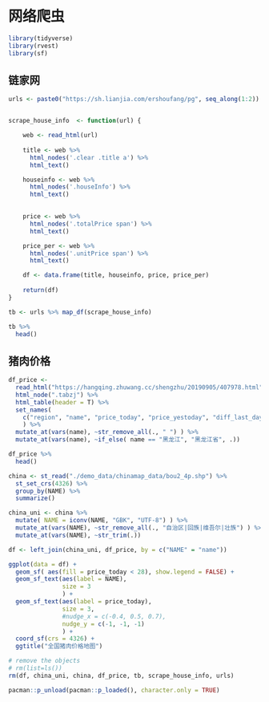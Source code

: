 # 网络爬虫 {#rvest}


```r
library(tidyverse)
library(rvest)
library(sf)
```

## 链家网

```r
urls <-	paste0("https://sh.lianjia.com/ershoufang/pg", seq_along(1:2))


scrape_house_info  <- function(url) {

	web <- read_html(url)
	
	title <- web %>% 
	  html_nodes('.clear .title a') %>% 
	  html_text()

	houseinfo <- web %>% 
	  html_nodes('.houseInfo') %>%
	  html_text()

	
	price <- web %>% 
	  html_nodes('.totalPrice span') %>% 
	  html_text()

	price_per <- web %>% 
	  html_nodes('.unitPrice span') %>% 
	  html_text()

	df <- data.frame(title, houseinfo, price, price_per) 
	
	return(df)
}
```


```r
tb <- urls %>% map_df(scrape_house_info)

tb %>% 
  head()
```




## 猪肉价格

```r
df_price <-
  read_html("https://hangqing.zhuwang.cc/shengzhu/20190905/407978.html") %>%
  html_node(".tabzj") %>%
  html_table(header = T) %>% 
  set_names(
    c("region", "name", "price_today", "price_yestoday", "diff_last_day", "diff_last_week")
    ) %>% 
  mutate_at(vars(name), ~str_remove_all(., " ") ) %>% 
  mutate_at(vars(name), ~if_else( name == "黑龙江", "黑龙江省", .))

df_price %>% 
  head()
```




```r
china <- st_read("./demo_data/chinamap_data/bou2_4p.shp") %>% 
  st_set_crs(4326) %>% 
  group_by(NAME) %>%
  summarize()
```


```r
china_uni <- china %>% 
  mutate( NAME = iconv(NAME, "GBK", "UTF-8") ) %>% 
  mutate_at(vars(NAME), ~str_remove_all(., "自治区|回族|维吾尔|壮族") ) %>%
  mutate_at(vars(NAME), ~str_trim(.))
```


```r
df <- left_join(china_uni, df_price, by = c("NAME" = "name"))
```




```r
ggplot(data = df) + 
  geom_sf( aes(fill = price_today < 28), show.legend = FALSE) + 
  geom_sf_text(aes(label = NAME),
               size = 3
               ) +
  geom_sf_text(aes(label = price_today), 
               size = 3,
               #nudge_x = c(-0.4, 0.5, 0.7),
               nudge_y = c(-1, -1, -1)
               ) +
  coord_sf(crs = 4326) +
  ggtitle("全国猪肉价格地图")

```




```r
# remove the objects
# rm(list=ls())
rm(df, china_uni, china, df_price, tb, scrape_house_info, urls)
```


```r
pacman::p_unload(pacman::p_loaded(), character.only = TRUE)
```



